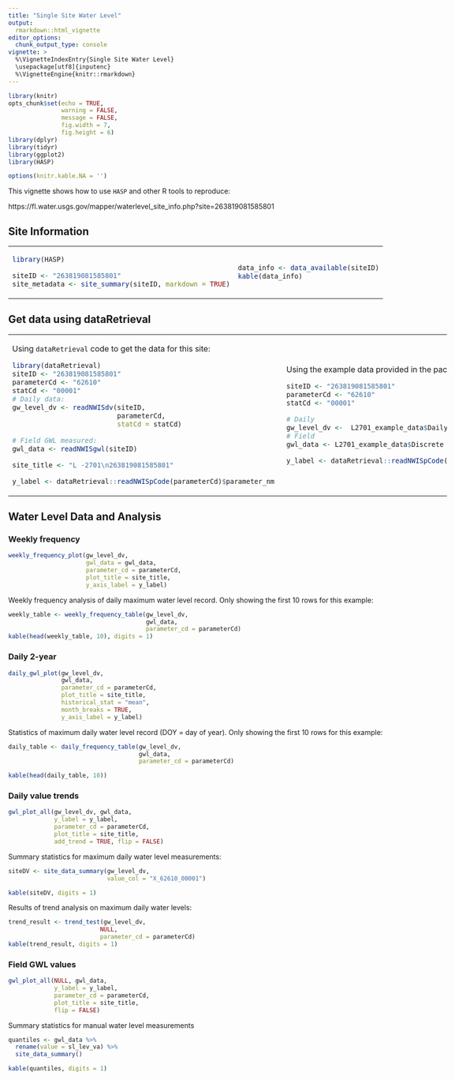 ```yaml
---
title: "Single Site Water Level"
output: 
  rmarkdown::html_vignette
editor_options: 
  chunk_output_type: console
vignette: >
  %\VignetteIndexEntry{Single Site Water Level}
  \usepackage[utf8]{inputenc}
  %\VignetteEngine{knitr::rmarkdown}
---
```


```r
library(knitr)
opts_chunk$set(echo = TRUE,
               warning = FALSE,
               message = FALSE,
               fig.width = 7,
               fig.height = 6)
library(dplyr)
library(tidyr)
library(ggplot2)
library(HASP)

options(knitr.kable.NA = '')
```

<style>

body {
    max-width: 1600px;
    margin-left:10px;
    padding-left:10px;
}
</style>

This vignette shows how to use `HASP` and other R tools to reproduce:

https://fl.water.usgs.gov/mapper/waterlevel_site_info.php?site=263819081585801


## Site Information

<table>
<tr><td>

```r
library(HASP)

siteID <- "263819081585801"
site_metadata <- site_summary(siteID, markdown = TRUE)
```

</td><td>

```r
data_info <- data_available(siteID)
kable(data_info)
```

</td></tr> </table>

## Get data using dataRetrieval


<table>
<tr><td>

Using `dataRetrieval` code to get the data for this site:

```r
library(dataRetrieval)
siteID <- "263819081585801"
parameterCd <- "62610"
statCd <- "00001"
# Daily data:
gw_level_dv <- readNWISdv(siteID,
                          parameterCd,
                          statCd = statCd)

# Field GWL measured:
gwl_data <- readNWISgwl(siteID)

site_title <- "L -2701\n263819081585801"

y_label <- dataRetrieval::readNWISpCode(parameterCd)$parameter_nm 

```

</td><td>

Using the example data provided in the package:

```r
siteID <- "263819081585801"
parameterCd <- "62610"
statCd <- "00001"

# Daily
gw_level_dv <-  L2701_example_data$Daily
# Field
gwl_data <- L2701_example_data$Discrete

y_label <- dataRetrieval::readNWISpCode(parameterCd)$parameter_nm 

```

</td></tr> </table>

## Water Level Data and Analysis

### Weekly frequency

```r

weekly_frequency_plot(gw_level_dv, 
                      gwl_data = gwl_data,
                      parameter_cd = parameterCd,
                      plot_title = site_title,
                      y_axis_label = y_label)


```



Weekly frequency analysis of daily maximum water level record. Only showing the first 10 rows for this example:

```r
weekly_table <- weekly_frequency_table(gw_level_dv, 
                                       gwl_data,
                                       parameter_cd = parameterCd)
kable(head(weekly_table, 10), digits = 1)

```


### Daily 2-year

```r
daily_gwl_plot(gw_level_dv, 
               gwl_data,
               parameter_cd = parameterCd,
               plot_title = site_title,
               historical_stat = "mean",
               month_breaks = TRUE,
               y_axis_label = y_label)

```


Statistics of maximum daily water level record (DOY = day of year). Only showing the first 10 rows for this example:

```r
daily_table <- daily_frequency_table(gw_level_dv, 
                                     gwl_data,
                                     parameter_cd = parameterCd) 

kable(head(daily_table, 10))
```


### Daily value trends


```r

gwl_plot_all(gw_level_dv, gwl_data, 
             y_label = y_label,
             parameter_cd = parameterCd,
             plot_title = site_title,
             add_trend = TRUE, flip = FALSE)


```

Summary statistics for maximum daily water level measurements:

```r
siteDV <- site_data_summary(gw_level_dv,
                            value_col = "X_62610_00001") 

kable(siteDV, digits = 1)

```

Results of trend analysis on maximum daily water levels:

```r

trend_result <- trend_test(gw_level_dv, 
                          NULL,
                          parameter_cd = parameterCd)
kable(trend_result, digits = 1)


```



### Field GWL values



```r
gwl_plot_all(NULL, gwl_data,
             y_label = y_label,
             parameter_cd = parameterCd,
             plot_title = site_title, 
             flip = FALSE)


```



Summary statistics for manual water level measurements

```r
quantiles <- gwl_data %>% 
  rename(value = sl_lev_va) %>% 
  site_data_summary() 

kable(quantiles, digits = 1)

```


